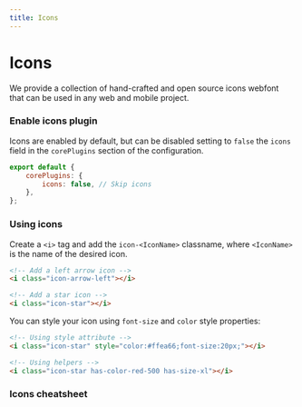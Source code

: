 ```yaml
---
title: Icons
---
```


# Icons

We provide a collection of hand-crafted and open source icons webfont that can be used in any web and mobile project.

### Enable icons plugin

Icons are enabled by default, but can be disabled setting to `false` the `icons` field in the `corePlugins` section of the configuration.

```js title=siimple.config.js
export default {
    corePlugins: {
        icons: false, // Skip icons
    },
};
```

### Using icons

Create a `<i>` tag and add the `icon-<IconName>` classname, where `<IconName>` is the name of the desired icon.

```html 
<!-- Add a left arrow icon -->
<i class="icon-arrow-left"></i>

<!-- Add a star icon -->
<i class="icon-star"></i>
```

You can style your icon using `font-size` and `color` style properties:

```html 
<!-- Using style attribute -->
<i class="icon-star" style="color:#ffea66;font-size:20px;"></i>

<!-- Using helpers -->
<i class="icon-star has-color-red-500 has-size-xl"></i>
```

### Icons cheatsheet

<IconsCheatsheet />
